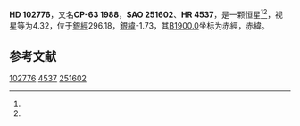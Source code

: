 {{Starbox begin
| name = HD 102776
}}
{{Starbox observe
| epoch = [[J2000.0|J2000.0]]
| constell = {{星座名待查}}<ref name=SIMBAD>{{cite web
 | url=http://simbad.u-strasbg.fr/simbad/sim-id?Ident=HR+4537
 | title=Pulsating variable Star
 | publisher=Centre de Données astronomiques de Strasbourg
 | work=SIMBAD
 | accessdate=2012-07-13
 | archive-date=2016-03-19
 | archive-url=https://web.archive.org/web/20160319024901/http://simbad.u-strasbg.fr/simbad/sim-id?Ident=HR+4537
 | dead-url=no
 }}</ref><ref name=DATA>{{cite web
 | url=http://vizier.u-strasbg.fr/viz-bin/VizieR-5?-out.add=.&-source=5050&-corr=PK=HR&-out.max=9999&HR=4537
 | title=VizieR Detailed Page
 | accessdate=2012-07-13
 | archive-date=2016-03-05
 | archive-url=https://web.archive.org/web/20160305022106/http://vizier.u-strasbg.fr/viz-bin/VizieR-5?-out.add=.&-source=5050&-corr=PK=HR&-out.max=9999&HR=4537
 | dead-url=no
 }}</ref>
| 星官 = 
| ra = {{RA|11|49|41.1}}<ref name=SIMBAD /><ref name=DATA />
| dec = {{DEC|-63|47|18}}<ref name=SIMBAD /><ref name=DATA />
| appmag_v = 4.32<ref name=SIMBAD /><ref name=DATA />
}}
{{Starbox character
| class = B3Vne<ref name=SIMBAD /><ref name=DATA />
| b-v = -0.15<ref name=SIMBAD /><ref name=DATA />
| u-b = -0.59<ref name=SIMBAD /><ref name=DATA />
| r-i = -0.14<ref name=SIMBAD /><ref name=DATA />
| variable = 
}}
{{Starbox astrometry
| radial_v = -0.59
| prop_mo_ra = 29
| parallax = 
| p_error = 
}}
{{Starbox catalog
| names =CP-63 1988，[[SAO星表|SAO]] 251602，[[HD星表|HD]] 102776，[[HR星表|HR]] 4537}}
{{Starbox reference |Simbad=HR+4537}}
{{Starbox end}}

'''HD 102776'''，又名'''CP-63 1988'''，'''SAO 251602'''、'''HR 4537'''，是一颗恒星<ref name=SIMBAD /><ref name=DATA />，视星等为4.32，位于[[銀道座標系|銀經]]296.18，[[銀道座標系|銀緯]]-1.73，其[[B1900.0|B1900.0]]坐标为赤經{{RA|11|44|48.9}}，赤緯{{DEC|-63|-1.73|57}}。

== 参考文献 ==
{{reflist}}

{{star-stub}}

[[Category:HD和HDE天體|102776]]
[[Category:HR天體|4537]]
[[Category:SAO天體|251602]]